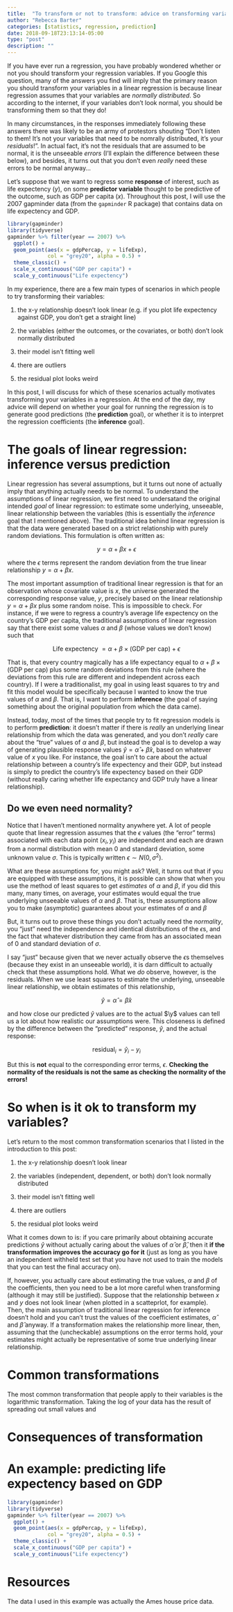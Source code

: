 ```yaml
---
title:  "To transform or not to transform: advice on transforming variables in a regression"
author: "Rebecca Barter"
categories: [statistics, regression, prediction]
date: 2018-09-18T23:13:14-05:00
type: "post" 
description: "" 
---
```


If you have ever run a regression, you have probably wondered whether or not you should transform your regression variables. If you Google this question, many of the answers you find will imply that the primary reason you should transform your variables in a linear regression is because linear regression assumes that your variables are *normally distributed*. So according to the internet, if your variables don't look normal, you should be transforming them so that they do!

In many circumstances, in the responses immediately following these answers there was likely to be an army of protestors shouting "Don't listen to them! It's not your variables that need to be nomrally distributed, it's your *residuals*!". In actual fact, it's not the residuals that are assumed to be normal, it is the unseeable *errors* (I'll explain the difference between these below), and besides, it turns out that you don't even *really* need these errors to be normal anyway...

Let's suppose that we want to regress some **response** of interest, such as life expectency ($y$), on some **predictor variable** thought to be predictive of the outcome, such as GDP per capita ($x$). Throughout this post, I will use the 2007 gapminder data (from the `gapminder` R package) that contains data on life expectency and GDP.  


```r
library(gapminder)
library(tidyverse)
gapminder %>% filter(year == 2007) %>%
  ggplot() +
  geom_point(aes(x = gdpPercap, y = lifeExp), 
             col = "grey20", alpha = 0.5) +
  theme_classic() +
  scale_x_continuous("GDP per capita") +
  scale_y_continuous("Life expectency")
```

In my experience, there are a few main types of scenarios in which people to try transforming their variables:

1. the x-y relationship doesn't look linear (e.g. if you plot life expectency against GDP, you don't get a straight line)

1. the variables (either the outcomes, or the covariates, or both) don't look normally distributed

1. their model isn't fitting well

1. there are outliers

1. the residual plot looks weird

In this post, I will discuss for which of these scenarios actually motivates transforming your variables in a regression. At the end of the day, my advice will depend on whether your goal for running the regression is to generate good predictions (the **prediction** goal), or whether it is to interpret the regression coefficients (the **inference** goal).


# The goals of linear regression: inference versus prediction

Linear regression has several assumptions, but it turns out none of actually imply that anything actually needs to be normal. To understand the assumptions of linear regression, we first need to undersatand the original intended *goal* of linear regression: to estimate some underlying, unseeable, linear relationship between the variables (this is essentially the *inference* goal that I mentioned above). The traditional idea behind linear regression is that the data were generated based on a strict relationship with purely random deviations. This formulation is often written as:

$$ y = \alpha + \beta x + \epsilon $$

where the $\epsilon$ terms represent the random deviation from the true linear relationship $y = \alpha + \beta x$.

The most important assumption of traditional linear regression is that for an observation whose covariate value is $x$, the universe generated the corresponding response value, $y$, precisely based on the linear relationship $y = \alpha + \beta x$ plus some random noise. This is impossible to check. For instance, if we were to regress a country's average life expectency on the country's GDP per capita, the traditional assumptions of linear regression say that there exist some values $\alpha$ and $\beta$ (whose values we don't know) such that 

$$\textrm{Life expectency } = \alpha + \beta \times \textrm{(GDP per cap)} + \epsilon$$

That is, that every country magically has a life expectancy equal to $\alpha + \beta \times \textrm{(GDP per cap)}$ plus some random deviations from this rule (where the deviations from this rule are different and independent across each country). If I were a traditionalist, my goal in using least squares to try and fit this model would be specifically because I wanted to know the true values of $\alpha$ and $\beta$. That is, I want to perform **inference** (the goal of saying something about the original population from which the data came).

Instead, today, most of the times that people try to fit regression models is to perform **prediction**: it doesn't matter if there is *really* an underlying linear relationship from which the data was generated, and you don't *really* care about the "true" values of $\alpha$ and $\beta$, but instead the goal is to develop a way of generating plausible response values $\hat{y} = \hat{\alpha} + \hat{\beta} x$, based on whatever value of $x$ you like. For instance, the goal isn't to care about the actual relationship between a country's life expectency and their GDP, but instead is simply to predict the country's life expectency based on their GDP (without really caring whether life expectancy and GDP truly have a linear relationship). 

## Do we even need normality?

Notice that I haven't mentioned normality anywhere yet. A lot of people quote that linear regression assumes that the $\epsilon$ values (the "error" terms) associated with each data point $(x_i, y_i)$ are independent and each are drawn from a normal distribution with mean 0 and standard deviation, some unknown value $\sigma$. This is typically written $\epsilon \sim N(0, \sigma^2)$. 

What are these assumptions for, you might ask? Well, it turns out that if you are equipped with these assumptions, it is possible can show that when you use the method of least squares to get *estimates* of $\alpha$ and $\beta$, if you did this many, many times, on average, your estimates would equal the true underlying unseeable values of $\alpha$ and $\beta$. That is, these assumptions allow you to make (asymptotic) guarantees about your estimates of $\alpha$ and $\beta$

But, it turns out to prove these things you don't actually need the *normality*, you "just" need the independence and identical distributions of the $\epsilon$s, and the fact that whatever distribution they came from has an associated mean of 0 and standard deviation of $\sigma$.

I say "just" because given that we never actually observe the $\epsilon$s themselves (because they exist in an unseeable world), it is darn difficult to actually check that these assumptions hold. What we *do* observe, however, is the residuals. When we use least squares to estimate the underlying, unseeable linear relationship, we obtain estimates of this relationship, 

$$\hat{y} = \hat{\alpha} = \hat{\beta} x$$

and how close our predicted $\hat{y}$ values are to the actual $\y$ values can tell us a lot about how realistic our assumptions were. This closeness is defined by the difference between the "predicted" response, $\hat{y}$, and the actual response:

$$\textrm{residual}_i = \hat{y}_i - y_i$$

But this is **not** equal to the corresponding error terms, $\epsilon$. **Checking the normality of the residuals is not the same as checking the normality of the errors!**

# So when is it ok to transform my variables?

Let's return to the most common transformation scenarios that I listed in the introduction to this post:

1. the x-y relationship doesn't look linear

1. the variables (independent, dependent, or both) don't look normally distributed

1. their model isn't fitting well

1. there are outliers

1. the residual plot looks weird


What it comes down to is: if you care primarily about obtaining accurate predictions $\hat{y}$ without actually caring about the values of $\hat{\alpha}$ or $\hat{\beta}$, then it **if the transformation improves the accuracy go for it** (just as long as you have an independent withheld test set that you have not used to train the models that you can test the final accuracy on). 

If, however, you actually care about estimating the true values, $\alpha$ and $\beta$ of the coefficients, then you need to be a lot more careful when transforming (although it may still be justified). Suppose that the relationship between $x$ and $y$ does not look linear (when plotted in a scatteprlot, for example). Then, the main assumption of traditional linear regression for inference doesn't hold and you can't trust the values of the coefficient estimates, $\hat{\alpha}$ and $\hat{\beta}$ anyway. If a transformation makes the relationship more linear, then, assuming that the (uncheckable) assumptions on the error terms hold, your estimates might actually be representative of some true underlying linear relationship.



# Common transformations

The most common transformation that people apply to their variables is the logarithmic transformation. Taking the log of your data has the result of spreading out small values and 

# Consequences of transformation



# An example: predicting life expectency based on GDP

```r
library(gapminder)
library(tidyverse)
gapminder %>% filter(year == 2007) %>%
  ggplot() +
  geom_point(aes(x = gdpPercap, y = lifeExp), 
             col = "grey20", alpha = 0.5) +
  theme_classic() +
  scale_x_continuous("GDP per capita") +
  scale_y_continuous("Life expectency")
```



# Resources

The data I used in this example was actually the Ames house price data. 



